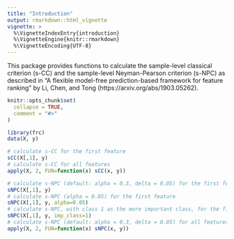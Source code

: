 ```yaml
---
title: "Introduction"
output: rmarkdown::html_vignette
vignette: >
  %\VignetteIndexEntry{introduction}
  %\VignetteEngine{knitr::rmarkdown}
  %\VignetteEncoding{UTF-8}
---
```

This package provides functions to calculate the sample-level classical criterion (s-CC) and the sample-level Neyman-Pearson criterion (s-NPC) as described in "A flexible model-free prediction-based framework for feature ranking" by Li, Chen, and Tong (https://arxiv.org/abs/1903.05262).

```r
knitr::opts_chunk$set(
  collapse = TRUE,
  comment = "#>"
)
```

```r
library(frc)
data(X, y)
```

```r
# calculate s-CC for the first feature
sCC(X[,1], y)
# calculate s-CC for all features
apply(X, 2, FUN=function(x) sCC(x, y))
```

```r
# calculate s-NPC (default: alpha = 0.3, delta = 0.05) for the first feature
sNPC(X[,1], y)
# calculate s-NPC (alpha = 0.05) for the first feature
sNPC(X[,1], y, alpha=0.05)
# calculate s-NPC, with class 1 as the more important class, for the first feature
sNPC(X[,1], y, imp_class=1)
# calculate s-NPC (default: alpha = 0.3, delta = 0.05) for all features
apply(X, 2, FUN=function(x) sNPC(x, y))
```

